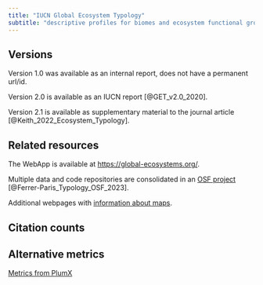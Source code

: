 ```yaml
---
title: "IUCN Global Ecosystem Typology"
subtitle: "descriptive profiles for biomes and ecosystem functional groups"
---
```


## Versions

Version 1.0 was available as an internal report, does not have a permanent url/id.

Version 2.0 is available as an IUCN report [@GET_v2.0_2020].

Version 2.1 is available as supplementary material to the journal article [@Keith_2022_Ecosystem_Typology].

## Related resources

The WebApp is available at <https://global-ecosystems.org/>.

Multiple data and code repositories are consolidated in an [OSF project](https://osf.io/68syg/)  [@Ferrer-Paris_Typology_OSF_2023].

Additional webpages with [information about maps](https://jrfep.github.io/Ecosystem-profiles-comments/).

## Citation counts


## Alternative metrics


<a href="https://plu.mx/plum/a/?doi=10.2305%2Fiucn.ch.2020.13.en" data-orientation="vertical" class="plumx-summary" data-site="plum" data-hide-when-empty="false">Metrics from PlumX</a>


<div class='altmetric-embed' data-badge-type='donut' data-doi="10.2305/iucn.ch.2020.13.en"></div>